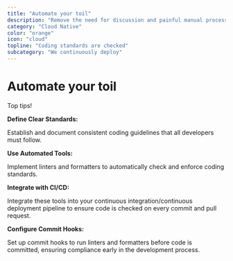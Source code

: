 ```yaml
---
title: "Automate your toil"
description: "Remove the need for discussion and painful manual process that is time intensive for your team"
category: "Cloud Native"
color: "orange"
icon: "cloud"
topline: "Coding standards are checked"
subcategory: "We continuously deploy"
---
```



# Automate your toil

Top tips!

**Define Clear Standards:**

Establish and document consistent coding guidelines that all developers must follow.

**Use Automated Tools:**

Implement linters and formatters to automatically check and enforce coding standards.

**Integrate with CI/CD:**

Integrate these tools into your continuous integration/continuous deployment pipeline to ensure code is checked on every commit and pull request.

**Configure Commit Hooks:**

Set up commit hooks to run linters and formatters before code is committed, ensuring compliance early in the development process.
